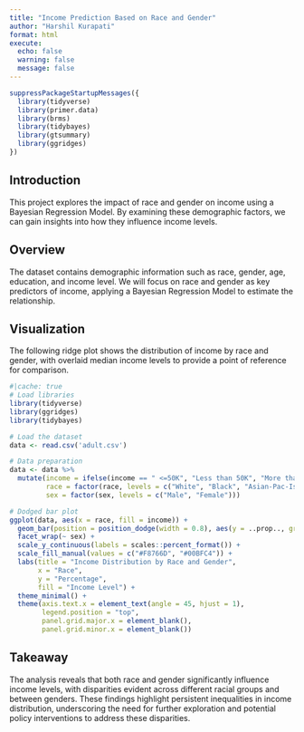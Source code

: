 ```yaml
---
title: "Income Prediction Based on Race and Gender"
author: "Harshil Kurapati"
format: html
execute: 
  echo: false    
  warning: false 
  message: false 
---
```


```r
suppressPackageStartupMessages({
  library(tidyverse)
  library(primer.data)
  library(brms)
  library(tidybayes)
  library(gtsummary)
  library(ggridges)
})
```

## Introduction

This project explores the impact of race and gender on income using a Bayesian Regression Model. By examining these demographic factors, we can gain insights into how they influence income levels.

## Overview

The dataset contains demographic information such as race, gender, age, education, and income level. We will focus on race and gender as key predictors of income, applying a Bayesian Regression Model to estimate the relationship.

## Visualization

The following ridge plot shows the distribution of income by race and gender, with overlaid median income levels to provide a point of reference for comparison.

```r
#|cache: true
# Load libraries
library(tidyverse)
library(ggridges)
library(tidybayes)

# Load the dataset
data <- read.csv('adult.csv')

# Data preparation
data <- data %>%
  mutate(income = ifelse(income == " <=50K", "Less than 50K", "More than 50K"),
         race = factor(race, levels = c("White", "Black", "Asian-Pac-Islander", "Amer-Indian-Eskimo", "Other")),
         sex = factor(sex, levels = c("Male", "Female")))

# Dodged bar plot
ggplot(data, aes(x = race, fill = income)) + 
  geom_bar(position = position_dodge(width = 0.8), aes(y = ..prop.., group = income), width = 0.7) +
  facet_wrap(~ sex) +
  scale_y_continuous(labels = scales::percent_format()) +
  scale_fill_manual(values = c("#F8766D", "#00BFC4")) +
  labs(title = "Income Distribution by Race and Gender", 
       x = "Race",
       y = "Percentage",
       fill = "Income Level") +
  theme_minimal() +
  theme(axis.text.x = element_text(angle = 45, hjust = 1),
        legend.position = "top",
        panel.grid.major.x = element_blank(),
        panel.grid.minor.x = element_blank())
```

## Takeaway
The analysis reveals that both race and gender significantly influence income levels, with disparities evident across different racial groups and between genders. These findings highlight persistent inequalities in income distribution, underscoring the need for further exploration and potential policy interventions to address these disparities.
